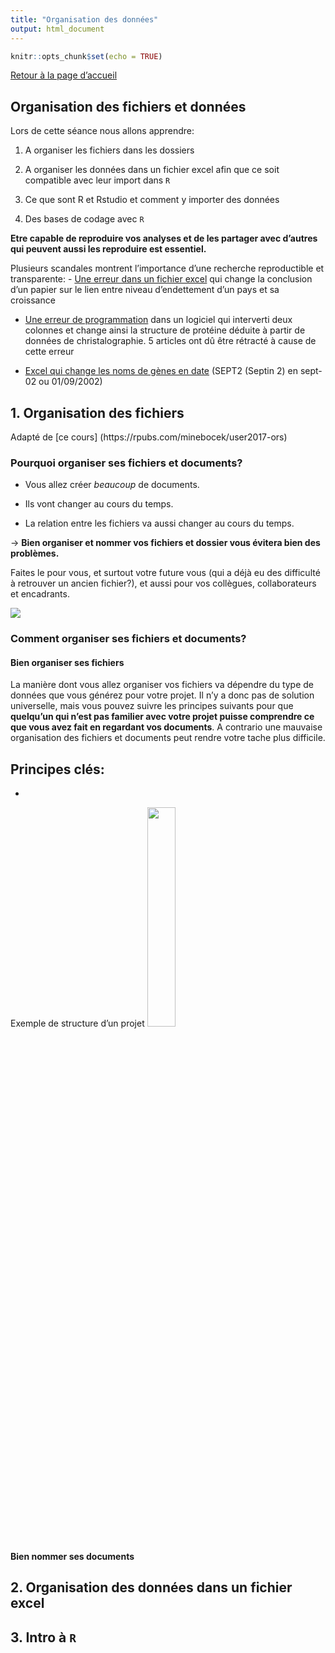 ```yaml
---
title: "Organisation des données"
output: html_document
---
```


```r
knitr::opts_chunk$set(echo = TRUE)
```

[Retour à la page d'accueil](https://scortijo.github.io/2021_L3_R/)

## Organisation des fichiers et données


Lors de cette séance nous allons apprendre:

1. A organiser les fichiers dans les dossiers

2. A organiser les données dans un fichier excel afin que ce soit compatible avec leur import dans ``R``

3. Ce que sont R et Rstudio et comment y importer des données

4. Des bases de codage avec ``R`` 


**Etre capable de reproduire vos analyses et de les partager avec d'autres qui peuvent aussi les reproduire est essentiel.** 

Plusieurs scandales montrent l'importance d'une recherche reproductible et transparente:
- [Une erreur dans un fichier excel](https://en.wikipedia.org/wiki/Growth_in_a_Time_of_Debt) qui change la conclusion d'un papier sur le lien entre niveau d'endettement d'un pays et sa croissance 

- [Une erreur de programmation](https://people.ligo-wa.caltech.edu/~michael.landry/calibration/S5/getsignright.pdf) dans un logiciel qui interverti deux colonnes et change ainsi la structure de protéine déduite à partir de données de christalographie. 5 articles ont dû être rétracté à cause de cette erreur

- [Excel qui change les noms de gènes en date](https://genomebiology.biomedcentral.com/articles/10.1186/s13059-016-1044-7) (SEPT2 (Septin 2) en sept-02 ou 01/09/2002)


## 1. Organisation des fichiers

Adapté de [ce cours] (https://rpubs.com/minebocek/user2017-ors)


### Pourquoi organiser ses fichiers et documents?

- Vous allez créer *beaucoup* de documents. 

- Ils vont changer au cours du temps.

- La relation entre les fichiers va aussi changer au cours du temps.

-> **Bien organiser et nommer vos fichiers et dossier vous évitera bien des problèmes.** 

Faites le pour vous, et surtout votre future vous (qui a déjà eu des difficulté à retrouver un ancien fichier?), et aussi pour vos collègues, collaborateurs et encadrants.

![](https://imgs.xkcd.com/comics/documents.png )



### Comment organiser ses fichiers et documents?

#### Bien organiser ses fichiers

La manière dont vous allez organiser vos fichiers va dépendre du type de données que vous générez pour votre projet. Il n'y a donc pas de solution universelle, mais vous pouvez suivre les principes suivants pour que **quelqu'un qui n'est pas familier avec votre projet puisse comprendre ce que vous avez fait en regardant vos documents**. A contrario une mauvaise organisation des fichiers et documents peut rendre votre tache plus difficile.

Principes clés:
- 
- 


Exemple de structure d'un projet
![](https://raw.githubusercontent.com/martinctc/blog/master/images/RPROJECT_2000dpi.png){width=30%}


#### Bien nommer ses documents

## 2. Organisation des données dans un fichier excel







## 3. Intro à ``R``





